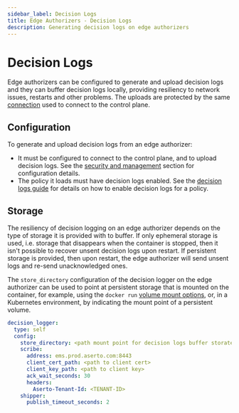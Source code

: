 ```yaml
---
sidebar_label: Decision Logs
title: Edge Authorizers - Decision Logs
description: Generating decision logs on edge authorizers
---
```

# Decision Logs
Edge authorizers can be configured to generate and upload decision logs and they can buffer decision logs locally,
providing resiliency to network issues, restarts and other problems. The uploads are protected by the same
[connection](/docs/v1/edge-authorizers/security-and-management#edge-authorizer-connections) used to connect to the control
plane.

## Configuration
To generate and upload decision logs from an edge authorizer: 
- It must be configured to connect to the control plane, and to upload decision logs. See the [security and
management](/docs/v1/edge-authorizers/security-and-management#configuration) section for configuration details.
- The policy it loads must have decision logs enabled. See the [decision logs
guide](/docs/v1/decision-logs-guide/console) for details on how to enable decision logs
for a policy.

## Storage
The resiliency of decision logging on an edge authorizer depends on the type of storage it is provided with to buffer. If 
only ephemeral storage is used, i.e. storage that disappears when the container is stopped, then it isn't possible to 
recover unsent decision logs upon restart. If persistent storage is provided, then upon restart, the edge authorizer will send
unsent logs and re-send unacknowledged ones. 

The `store_directory` configuration of the decision logger on the edge authorizer can be used to point at persistent
storage that is mounted on the container, for example, using the `docker run` [volume mount
options](https://docs.docker.com/storage/volumes/), or, in a Kubernetes environment, by indicating the mount point of a
persistent volume.

```yaml
decision_logger:
  type: self
  config:
    store_directory: <path mount point for decision logs buffer storate>
    scribe:
      address: ems.prod.aserto.com:8443
      client_cert_path: <path to client cert>
      client_key_path: <path to client key>
      ack_wait_seconds: 30
      headers:
        Aserto-Tenant-Id: <TENANT-ID>
    shipper: 
      publish_timeout_seconds: 2
```
